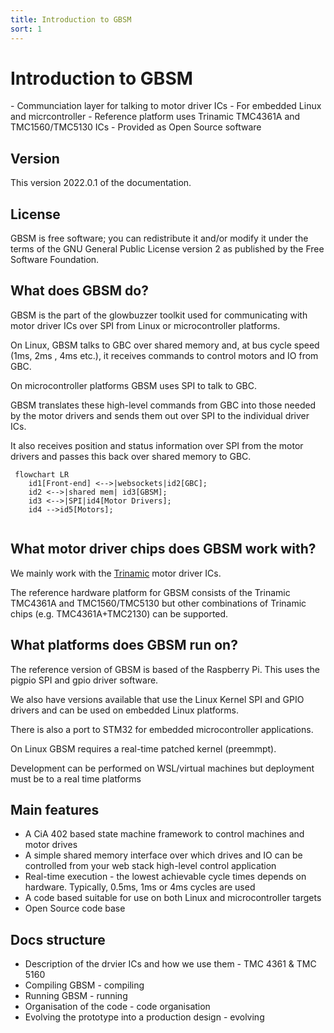 ```yaml
---
title: Introduction to GBSM
sort: 1
---
```




# Introduction to GBSM
<Tldr>
    - Communciation layer for talking to motor driver ICs
    - For embedded Linux and micrcontroller
    - Reference platform uses Trinamic TMC4361A and TMC1560/TMC5130 ICs
    - Provided as Open Source software
</Tldr>

## Version

This version 2022.0.1 of the documentation.

## License

GBSM is free software; you can redistribute it and/or modify it under the terms of the GNU General Public License version 2 as published by the Free Software Foundation.

## What does GBSM do?

GBSM is the part of the glowbuzzer toolkit used for communicating with motor driver ICs over SPI from Linux or microcontroller platforms.

On Linux, GBSM talks to GBC over shared memory and, at bus cycle speed (1ms, 2ms , 4ms etc.), it receives commands to control motors and IO from GBC.

On microcontroller platforms GBSM uses SPI to talk to GBC.

GBSM translates these high-level commands from GBC into those needed by the motor drivers and sends them out over SPI to the individual driver ICs.

It also receives position and status information over SPI from the motor drivers and passes this back over shared memory to GBC.

```mermaid
 flowchart LR
    id1[Front-end] <-->|websockets|id2[GBC];
    id2 <-->|shared mem| id3[GBSM];
    id3 <-->|SPI|id4[Motor Drivers];
    id4 -->id5[Motors];


```

## What motor driver chips does GBSM work with?

We mainly work with the [Trinamic](www.trinamic.com) motor driver ICs.

The reference hardware platform for GBSM consists of the Trinamic TMC4361A and TMC1560/TMC5130 but other combinations of Trinamic chips (e.g. TMC4361A+TMC2130) can be supported.

## What platforms does GBSM run on?

The reference version of GBSM is based of the Raspberry Pi. This uses the pigpio SPI and gpio driver software.

We also have versions available that use the Linux Kernel SPI and GPIO drivers and can be used on embedded Linux platforms.

There is also a port to STM32 for embedded microcontroller applications.

On Linux GBSM requires a real-time patched kernel (preemmpt).

Development can be performed on WSL/virtual machines but deployment must be to a real time platforms

## Main features

* A CiA 402 based state machine framework to control machines and motor drives
* A simple shared memory interface over which drives and IO can be controlled from your web stack high-level control application
* Real-time execution - the lowest achievable cycle times depends on hardware. Typically, 0.5ms, 1ms or 4ms cycles are used
* A code based suitable for use on both Linux and microcontroller targets
* Open Source code base

## Docs structure

* Description of the drvier ICs and how we use them - <Link to="/docs/gbsm/tmc4361_and_tmc5160"> TMC 4361 & TMC 5160</Link>
* Compiling GBSM - <Link to="/docs/gbsm/compiling"> compiling</Link>
* Running GBSM - <Link to="/docs/gbsm/tmc4361_and_tmc5160"> running</Link>
* Organisation of the code - <Link to ="/docs/gbsm/organisation_of_code"> code organisation</Link>
* Evolving the prototype into a production design - <Link to="/docs/gbsm/evolving_into_production"> evolving</Link>

